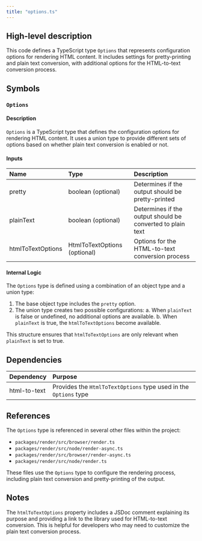 ```yaml
---
title: "options.ts"
---
```


## High-level description
This code defines a TypeScript type `Options` that represents configuration options for rendering HTML content. It includes settings for pretty-printing and plain text conversion, with additional options for the HTML-to-text conversion process.

## Symbols

### `Options`
#### Description
`Options` is a TypeScript type that defines the configuration options for rendering HTML content. It uses a union type to provide different sets of options based on whether plain text conversion is enabled or not.

#### Inputs
| Name | Type | Description |
|:-----|:-----|:------------|
| pretty | boolean (optional) | Determines if the output should be pretty-printed |
| plainText | boolean (optional) | Determines if the output should be converted to plain text |
| htmlToTextOptions | HtmlToTextOptions (optional) | Options for the HTML-to-text conversion process |

#### Internal Logic
The `Options` type is defined using a combination of an object type and a union type:
1. The base object type includes the `pretty` option.
2. The union type creates two possible configurations:
   a. When `plainText` is false or undefined, no additional options are available.
   b. When `plainText` is true, the `htmlToTextOptions` become available.

This structure ensures that `htmlToTextOptions` are only relevant when `plainText` is set to true.

## Dependencies
| Dependency | Purpose |
|:-----------|:--------|
| html-to-text | Provides the `HtmlToTextOptions` type used in the `Options` type |

## References
The `Options` type is referenced in several other files within the project:
- `packages/render/src/browser/render.ts`
- `packages/render/src/node/render-async.ts`
- `packages/render/src/browser/render-async.ts`
- `packages/render/src/node/render.ts`

These files use the `Options` type to configure the rendering process, including plain text conversion and pretty-printing of the output.

## Notes
The `htmlToTextOptions` property includes a JSDoc comment explaining its purpose and providing a link to the library used for HTML-to-text conversion. This is helpful for developers who may need to customize the plain text conversion process.